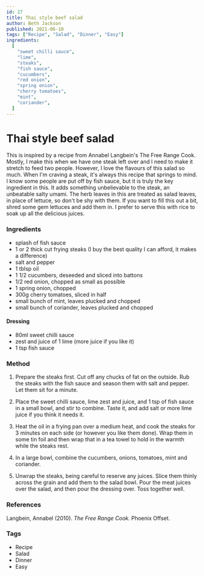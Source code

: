 ```yaml
---
id: 27
title: Thai style beef salad
author: Beth Jackson
published: 2021-06-10
tags: ["Recipe", "Salad", "Dinner", "Easy"]
ingredients:
  [
    "sweet chilli sauce",
    "lime",
    "steaks",
    "fish sauce",
    "cucumbers",
    "red onion",
    "spring onion",
    "cherry tomatoes",
    "mint",
    "coriander",
  ]
---
```


# Thai style beef salad

<BlogTextWrapper>

This is inspired by a recipe from Annabel Langbein's The Free Range Cook. Mostly, I make this when we have one steak left over and I need to make it stretch to feed two people. However, I love the flavours of this salad so much. When I'm craving a steak, it's always this recipe that springs to mind. I know some people are put off by fish sauce, but it is truly the key ingredient in this. It adds something unbelievable to the steak, an unbeatable salty umami. The herb leaves in this are treated as salad leaves, in place of lettuce, so don't be shy with them. If you want to fill this out a bit, shred some gem lettuces and add them in. I prefer to serve this with rice to soak up all the delicious juices.

</BlogTextWrapper>

<BlogTextWrapper>

### Ingredients

- splash of fish sauce
- 1 or 2 thick cut frying steaks (I buy the best quality I can afford, it makes a difference)
- salt and pepper
- 1 tblsp oil
- 1 1/2 cucumbers, deseeded and sliced into battons
- 1/2 red onion, chopped as small as possible
- 1 spring onion, chopped
- 300g cherry tomatoes, sliced in half
- small bunch of mint, leaves plucked and chopped
- small bunch of coriander, leaves plucked and chopped

#### Dressing

- 80ml sweet chilli sauce
- zest and juice of 1 lime (more juice if you like it)
- 1 tsp fish sauce

</BlogTextWrapper>

<BlogTextWrapper>

### Method

1. Prepare the steaks first. Cut off any chucks of fat on the outside. Rub the steaks with the fish sauce and season them with salt and pepper. Let them sit for a minute.

2. Place the sweet chilli sauce, lime zest and juice, and 1 tsp of fish sauce in a small bowl, and stir to combine. Taste it, and add salt or more lime juice if you think it needs it.

3. Heat the oil in a frying pan over a medium heat, and cook the steaks for 3 minutes on each side (or however you like them done). Wrap them in some tin foil and then wrap that in a tea towel to hold in the warmth while the steaks rest.

<Timer inputHours={0} inputMinutes={3} inputSeconds={0} />

4. In a large bowl, combine the cucumbers, onions, tomatoes, mint and coriander.

5. Unwrap the steaks, being careful to reserve any juices. Slice them thinly across the grain and add them to the salad bowl. Pour the meat juices over the salad, and then pour the dressing over. Toss together well.

</BlogTextWrapper>

<BlogTextWrapper>

### References

Langbein, Annabel (2010). _The Free Range Cook._ Phoenix Offset.

</BlogTextWrapper>

<BlogTextWrapper>

### Tags

- Recipe
- Salad
- Dinner
- Easy

</BlogTextWrapper>
